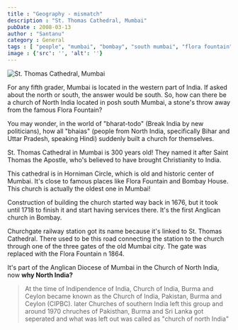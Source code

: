 ```yaml
---
title : "Geography - mismatch"
description : "St. Thomas Cathedral, Mumbai"
pubDate : 2008-03-13
author : "Santanu"
category : General
tags : [ "people", "mumbai", "bombay", "south mumbai", "flora fountain",]
image : {'src': '', 'alt': ''}
---
```


<Image src={pic1} alt="St. Thomas Cathedral, Mumbai"/>


For any fifth grader, Mumbai is located in the western part of India. If asked about the north or south, the answer would be south. So, how can there be a church of North India located in posh south Mumbai, a stone's throw away from the famous Flora Fountain? 

You may wonder, in the world of "bharat-todo" (Break India by new politicians), how all "bhaias" (people from North India, specifically Bihar and Uttar Pradesh, speaking Hindi) suddenly built a church for themselves.

St. Thomas Cathedral in Mumbai is 300 years old! They named it after Saint Thomas the Apostle, who's believed to have brought Christianity to India.

This  cathedral is in Horniman Circle, which is  old and historic center of Mumbai. It's close to famous places like Flora Fountain and Bombay House. This church is actually the oldest one in Mumbai!

Construction of  building the church started way back in 1676, but it took until 1718 to finish it and start having services there. It's the first Anglican church in Bombay.

Churchgate railway station got its name because it's linked to St. Thomas Cathedral. There used to be this road connecting the station to the church through one of the three gates of the old Mumbai city. The gate was replaced with the Flora Fountain n 1864.

It's part of the Anglican Diocese of Mumbai in the Church of North India,  now **why North India?** 

> At the time of Indipendence of India,  Church of India, Burma and Ceylon became known as the Church of India, Pakistan, Burma and Ceylon (CIPBC).
> later Churches of southern India left this group and around 1970 chruches of Pakisthan, Burma and Sri Lanka got seperated and what was left out was called as "church of north India"